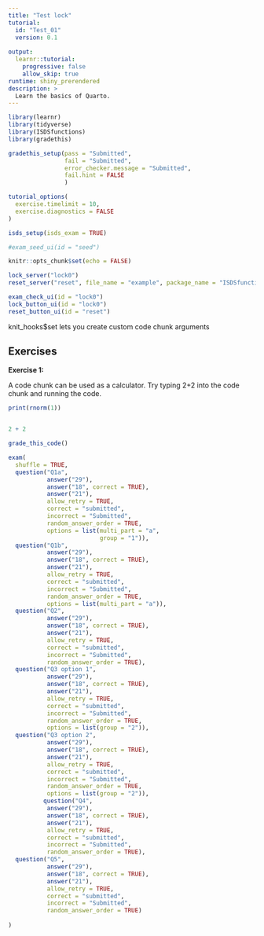 ```yaml
---
title: "Test lock"
tutorial:
  id: "Test_01"
  version: 0.1
  
output:
  learnr::tutorial:
    progressive: false
    allow_skip: true
runtime: shiny_prerendered
description: >
  Learn the basics of Quarto.
---
```


```r
library(learnr)
library(tidyverse)
library(ISDSfunctions)
library(gradethis)

gradethis_setup(pass = "Submitted",
                fail = "Submitted",
                error_checker.message = "Submitted",
                fail.hint = FALSE
                )

tutorial_options(
  exercise.timelimit = 10,
  exercise.diagnostics = FALSE
)

isds_setup(isds_exam = TRUE)

#exam_seed_ui(id = "seed")

knitr::opts_chunk$set(echo = FALSE)
```

```r
lock_server("lock0")
reset_server("reset", file_name = "example", package_name = "ISDSfunctions")
```

```r
exam_check_ui(id = "lock0")
lock_button_ui(id = "lock0")
reset_button_ui(id = "reset")
```


knit_hooks$set lets you create custom code chunk arguments

## Exercises

**Exercise 1:**

A code chunk can be used as a calculator. Try typing 2+2 into the code chunk and running the code.

```r
print(rnorm(1))
```


```r

```

```r
2 + 2
```

```r
grade_this_code()
```

```r
exam(
  shuffle = TRUE,
  question("Q1a",
           answer("29"),
           answer("18", correct = TRUE),
           answer("21"),
           allow_retry = TRUE,
           correct = "submitted",
           incorrect = "Submitted",
           random_answer_order = TRUE,
           options = list(multi_part = "a",
                          group = "1")),
  question("Q1b",
           answer("29"),
           answer("18", correct = TRUE),
           answer("21"),
           allow_retry = TRUE,
           correct = "submitted",
           incorrect = "Submitted",
           random_answer_order = TRUE,
           options = list(multi_part = "a")),
  question("Q2",
           answer("29"),
           answer("18", correct = TRUE),
           answer("21"),
           allow_retry = TRUE,
           correct = "submitted",
           incorrect = "Submitted",
           random_answer_order = TRUE),
  question("Q3 option 1",
           answer("29"),
           answer("18", correct = TRUE),
           answer("21"),
           allow_retry = TRUE,
           correct = "submitted",
           incorrect = "Submitted",
           random_answer_order = TRUE,
           options = list(group = "2")),
  question("Q3 option 2",
           answer("29"),
           answer("18", correct = TRUE),
           answer("21"),
           allow_retry = TRUE,
           correct = "submitted",
           incorrect = "Submitted",
           random_answer_order = TRUE,
           options = list(group = "2")),
          question("Q4",
           answer("29"),
           answer("18", correct = TRUE),
           answer("21"),
           allow_retry = TRUE,
           correct = "submitted",
           incorrect = "Submitted",
           random_answer_order = TRUE),
  question("Q5",
           answer("29"),
           answer("18", correct = TRUE),
           answer("21"),
           allow_retry = TRUE,
           correct = "submitted",
           incorrect = "Submitted",
           random_answer_order = TRUE) 
  
)
```



